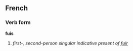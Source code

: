 ==French==
===Verb form===
'''fuis'''

# ''first-, second-person singular indicative present of [[fuir]]''
